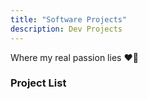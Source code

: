 ```yaml
---
title: "Software Projects"
description: Dev Projects
---
```



Where my real passion lies ❤️‍🔥

### Project List

<CardGrid>
    <ProjectCard
        title="VmKub"
        description="Worked with a bunch of awesome people to create a peer to peer harware sharing platform... inspired by BitTorrent"
        image="/src/assets/vmkub.png"
        link="https://github.com/solo-daemon/vmkub"
    />
</CardGrid>